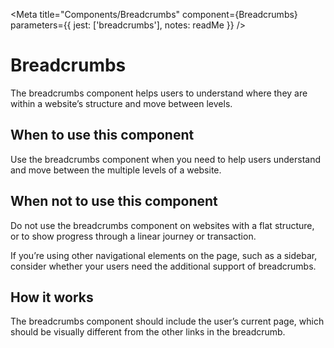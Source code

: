 
<Meta
  title="Components/Breadcrumbs"
  component={Breadcrumbs}
  parameters={{
    jest: ['breadcrumbs'],
    notes: readMe
  }}
/>

# Breadcrumbs

The breadcrumbs component helps users to understand where they are within a website’s structure and move between levels.

<Preview withToolbar>
  <Story name="Standard">
    <Breadcrumbs />
  </Story>
</Preview>

<Props of={Breadcrumbs} />


## When to use this component

Use the breadcrumbs component when you need to help users understand and move between the multiple levels of a website.


## When not to use this component

Do not use the breadcrumbs component on websites with a flat structure, or to show progress through a linear journey or transaction.

If you’re using other navigational elements on the page, such as a sidebar, consider whether your users need the additional support of breadcrumbs.


## How it works

The breadcrumbs component should include the user’s current page, which should be visually different from the other links in the breadcrumb.